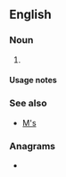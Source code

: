 {{also|Appendix:Variations of "ms"}}
==English==

===Noun===
{{head|en|noun plural form}}

# {{plural of|m|lang=en}}

====Usage notes====
{{U:en:plurals of letters}}

===See also===
* [[M's]]

===Anagrams===
* {{anagrams|en|a=ms|S & M|S&M|SM|Sm|sm}}